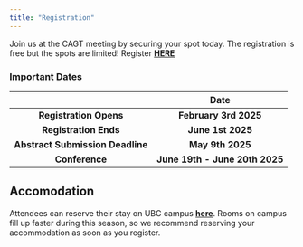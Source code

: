 ```yaml
---
title: "Registration"
---
```

<div class="center-text">

Join us at the CAGT meeting by securing your spot today. The registration is free but the spots are limited! Register  **<span style="color: #2E8B57; text-decoration: underline;">[HERE](https://forms.gle/BsQhRsxxuVzMMWci7)</span>**

</div>

<div class="center-text">

<h3 "style = 20px;">Important Dates</h3>

|                                  |             **Date**             |
|:----------------------------------:|:----------------------------:|
| **Registration Opens**           |    **February 3rd 2025**    |
| **Registration Ends**            |       **June 1st 2025**       |
| **Abstract Submission Deadline** |     **May 9th 2025**      |
| **Conference**                   | **June 19th - June 20th 2025** |

</div>


<div class="center-text">

## Accomodation

Attendees can reserve their stay on UBC campus **[here](https://suitesatubc.com/)**. Rooms on campus fill up faster during this season, so we recommend reserving your accommodation as soon as you register.

</div>
